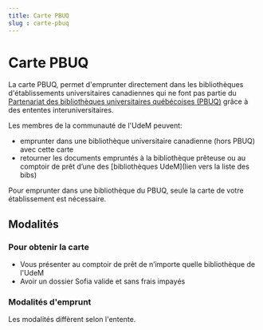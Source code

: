 ```yaml
---
title: Carte PBUQ
slug : carte-pbuq
---
```

# Carte PBUQ

La carte PBUQ, permet d'emprunter directement dans les bibliothèques d'établissements universitaires canadiennes qui ne font pas partie du [Partenariat des bibliothèques universitaires québécoises (PBUQ)](https://pbuq.ca/) grâce à des ententes interuniversitaires.

Les membres de la communauté de l'UdeM peuvent:

* emprunter dans une bibliothèque universitaire canadienne (hors PBUQ) avec cette carte
* retourner les documents empruntés à la bibliothèque prêteuse ou au comptoir de prêt d’une des [bibliothèques UdeM](lien vers la liste des bibs)

Pour emprunter dans une bibliothèque du PBUQ, seule la carte de votre établissement est nécessaire.

## Modalités
### Pour obtenir la carte

* Vous présenter au comptoir de prêt de n’importe quelle bibliothèque de l'UdeM
* Avoir un dossier Sofia valide et sans frais impayés

### Modalités d'emprunt

Les modalités diffèrent selon l'entente.
